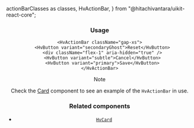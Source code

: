   actionBarClasses as classes,
  HvActionBar,
} from "@hitachivantara/uikit-react-core";


<Header params={{ name: "ActionBar", classes }} />

### Usage

```tsx live
<HvActionBar className="gap-xs">
  <HvButton variant="secondaryGhost">Reset</HvButton>
  <div className="flex-1" aria-hidden="true" />
  <HvButton variant="subtle">Cancel</HvButton>
  <HvButton variant="primary">Save</HvButton>
</HvActionBar>
```

> [!NOTE]
>
> Check the [Card](/components/card) component to see an example of the
> `HvActionBar` in use.

### Related components

- [`HvCard`](/components/card)
